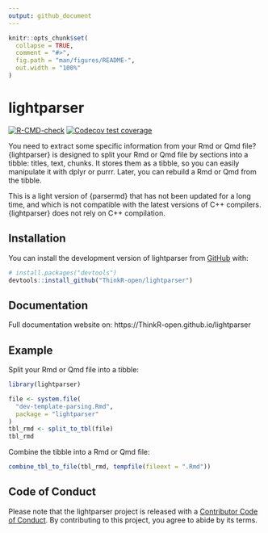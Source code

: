 ```yaml
---
output: github_document
---
```


<!-- README.md is generated from README.Rmd. Please edit that file -->

```r
knitr::opts_chunk$set(
  collapse = TRUE,
  comment = "#>",
  fig.path = "man/figures/README-",
  out.width = "100%"
)
```

# lightparser

<!-- badges: start -->
[![R-CMD-check](https://github.com/ThinkR-open/lightparser/actions/workflows/R-CMD-check.yaml/badge.svg)](https://github.com/ThinkR-open/lightparser/actions/workflows/R-CMD-check.yaml)
[![Codecov test coverage](https://codecov.io/gh/ThinkR-open/lightparser/branch/main/graph/badge.svg)](https://app.codecov.io/gh/ThinkR-open/lightparser?branch=main)
<!-- badges: end -->

You need to extract some specific information from your Rmd or Qmd file?
{lightparser} is designed to split your Rmd or Qmd file by sections into a tibble: titles, text, chunks.
It stores them as a tibble, so you can easily manipulate it with dplyr or purrr.
Later, you can rebuild a Rmd or Qmd from the tibble.

This is a light version of {parsermd} that has not been updated for a long time, 
and which is not compatible with the latest versions of C++ compilers.
{lightparser} does not rely on C++ compilation.

## Installation

You can install the development version of lightparser from [GitHub](https://github.com/) with:

``` r
# install.packages("devtools")
devtools::install_github("ThinkR-open/lightparser")
```

## Documentation

Full documentation website on: https://ThinkR-open.github.io/lightparser

## Example

Split your Rmd or Qmd file into a tibble:

```r
library(lightparser)

file <- system.file(
  "dev-template-parsing.Rmd",
  package = "lightparser"
)
tbl_rmd <- split_to_tbl(file)
tbl_rmd
```

Combine the tibble into a Rmd or Qmd file:

```r
combine_tbl_to_file(tbl_rmd, tempfile(fileext = ".Rmd"))
```

## Code of Conduct

Please note that the lightparser project is released with a [Contributor Code of Conduct](https://contributor-covenant.org/version/2/1/CODE_OF_CONDUCT.html). By contributing to this project, you agree to abide by its terms.